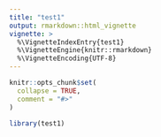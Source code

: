 ```yaml
---
title: "test1"
output: rmarkdown::html_vignette
vignette: >
  %\VignetteIndexEntry{test1}
  %\VignetteEngine{knitr::rmarkdown}
  %\VignetteEncoding{UTF-8}
---
```


```r
knitr::opts_chunk$set(
  collapse = TRUE,
  comment = "#>"
)
```

```r
library(test1)
```
